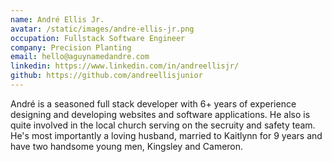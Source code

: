 ```yaml
---
name: André Ellis Jr.
avatar: /static/images/andre-ellis-jr.png
occupation: Fullstack Software Engineer
company: Precision Planting
email: hello@aguynamedandre.com
linkedin: https://www.linkedin.com/in/andreellisjr/
github: https://github.com/andreellisjunior
---
```


André is a seasoned full stack developer with 6+ years of experience designing and developing websites and software applications. He also is quite involved in the local church serving on the secruity and safety team. He's most importantly a loving husband, married to Kaitlynn for 9 years and have two handsome young men, Kingsley and Cameron.
